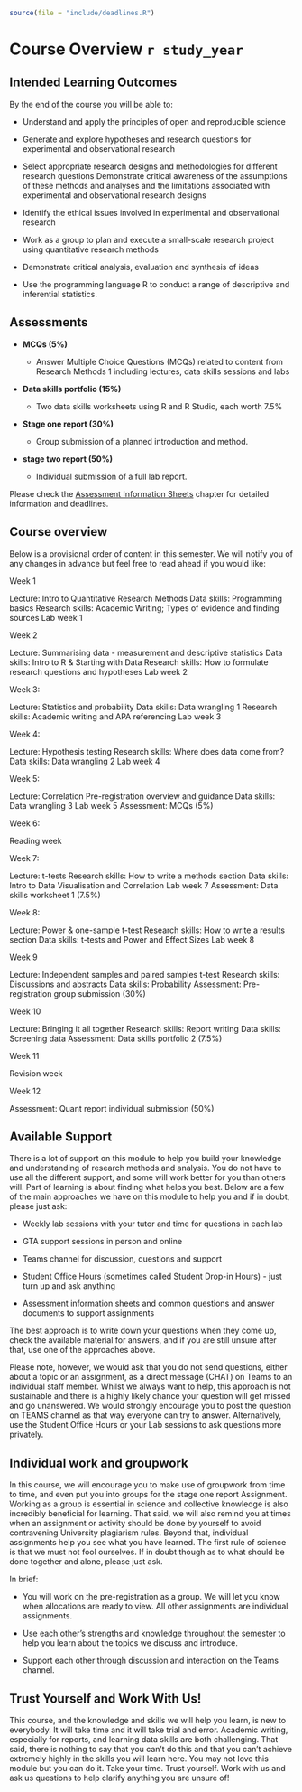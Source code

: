 ```r
source(file = "include/deadlines.R")
```

# Course Overview `r study_year` {#Course_overview}

## Intended Learning Outcomes

By the end of the course you will be able to:

- Understand and apply the principles of open and reproducible science

- Generate and explore hypotheses and research questions for experimental and observational research

- Select appropriate research designs and methodologies for different research questions
Demonstrate critical awareness of the assumptions of these methods and analyses and the limitations associated with experimental and observational research designs

- Identify the ethical issues involved in experimental and observational research

- Work as a group to plan and execute a small-scale research project using quantitative research methods
- Demonstrate critical analysis, evaluation and synthesis of ideas

- Use the programming language R to conduct a range of descriptive and inferential statistics.

## Assessments

- **MCQs (5%)**

    - Answer Multiple Choice Questions (MCQs) related to content from Research Methods 1 including lectures, data skills sessions and labs

- **Data skills portfolio (15%)**

    - Two data skills worksheets using R and R Studio, each worth 7.5%

- **Stage one report (30%)**

    - Group submission of a planned introduction and method. 

 - **stage two report (50%)** 
 
    - Individual submission of a full lab report.

Please check the [Assessment Information Sheets](#AIS) chapter for detailed information and deadlines.

## Course overview

Below is a provisional order of content in this semester. We will notify you of any changes in advance but feel free to read ahead if you would like:

Week 1

Lecture: Intro to Quantitative Research Methods
Data skills: Programming basics
Research skills: Academic Writing; Types of evidence and finding sources
Lab week 1

Week 2

Lecture: Summarising data - measurement and descriptive statistics
Data skills: Intro to R & Starting with Data
Research skills: How to formulate research questions and hypotheses
Lab week 2

Week 3:

Lecture: Statistics and probability
Data skills: Data wrangling 1
Research skills: Academic writing and APA referencing
Lab week 3

Week 4:

Lecture: Hypothesis testing
Research skills: Where does data come from? 
Data skills:  Data wrangling 2
Lab week 4

Week 5:

Lecture: Correlation
Pre-registration overview and guidance
Data skills: Data wrangling 3
Lab week 5
Assessment: MCQs (5%)

Week 6: 

Reading week

Week 7:

Lecture: t-tests
Research skills: How to write a methods section
Data skills: Intro to Data Visualisation and Correlation
Lab week 7
Assessment: Data skills worksheet 1 (7.5%)

Week 8:

Lecture: Power & one-sample t-test
Research skills: How to write a results section
Data skills: t-tests and Power and Effect Sizes
Lab week 8

Week 9 

Lecture: Independent samples and paired samples t-test
Research skills: Discussions and abstracts
Data skills: Probability
Assessment: Pre-registration group submission (30%)

Week 10

Lecture: Bringing it all together
Research skills: Report writing
Data skills: Screening data
Assessment: Data skills portfolio 2 (7.5%)

Week 11

Revision week

Week 12

Assessment: Quant report individual submission (50%)

## Available Support

There is a lot of support on this module to help you build your knowledge and understanding of research methods and analysis. You do not have to use all the different support, and some will work better for you than others will. Part of learning is about finding what helps you best. Below are a few of the main approaches we have on this module to help you and if in doubt, please just ask:

- Weekly lab sessions with your tutor and time for questions in each lab

- GTA support sessions in person and online

- Teams channel for discussion, questions and support

- Student Office Hours (sometimes called Student Drop-in Hours)  - just turn up and ask anything

- Assessment information sheets and common questions and answer documents to support assignments

The best approach is to write down your questions when they come up, check the available material for answers, and if you are still unsure after that, use one of the approaches above.

Please note, however, we would ask that you do not send questions, either about a topic or an assignment, as a direct message (CHAT) on Teams to an individual staff member. Whilst we always want to help, this approach is not sustainable and there is a highly likely chance your question will get missed and go unanswered. We would strongly encourage you to post the question on TEAMS channel as that way everyone can try to answer. Alternatively, use the Student Office Hours or your Lab sessions to ask questions more privately.

## Individual work and groupwork

In this course, we will encourage you to make use of groupwork from time to time, and even put you into groups for the stage one report Assignment. Working as a group is essential in science and collective knowledge is also incredibly beneficial for learning. That said, we will also remind you at times when an assignment or activity should be done by yourself to avoid contravening University plagiarism rules. Beyond that, individual assignments help you see what you have learned. The first rule of science is that we must not fool ourselves. If in doubt though as to what should be done together and alone, please just ask.

In brief:

- You will work on the pre-registration as a group. We will let you know when allocations are ready to view. All other assignments are individual assignments.

- Use each other’s strengths and knowledge throughout the semester to help you learn about the topics we discuss and introduce.

- Support each other through discussion and interaction on the Teams channel.

## Trust Yourself and Work With Us!

This course, and the knowledge and skills we will help you learn, is new to everybody. It will take time and it will take trial and error. Academic writing, especially for reports, and learning data skills are both challenging. That said, there is nothing to say that you can't do this and that you can't achieve extremely highly in the skills you will learn here. You may not love this module but you can do it. Take your time. Trust yourself. Work with us and ask us questions to help clarify anything you are unsure of!
